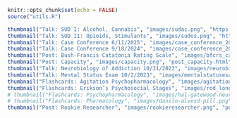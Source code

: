 <link rel="icon" type="image/png" href="image/dg_flavicon-dom-logo-550x550-NoBackground.png">

```r
knitr::opts_chunk$set(echo = FALSE)
source("utils.R")
```

<!-- rmarkdown::render_site() -->

```r
thumbnail("Talk: SUD I: Alcohol, Cannabis", "images/sudac.png", "https://bit.ly/25ms3ac")
thumbnail("Talk: SUD II: Opioids, Stimulants", "images/sudos.png", "https://bit.ly/25ms3os")
thumbnail("Talk: Case Conference 6/11/2025", "images/case_conference_2025611.png", "https://bit.ly/cc061125")
thumbnail("Talk: Case Conference 9/18/2024", "images/case_conference_20240918.png", "https://bit.ly/cc091824")
thumbnail("Post: Bush-Francis Catatonia Rating Scale", "images/bfcrs_catatonia.png", "post_bfcrs.html")
thumbnail("Post: Capacity", "images/capacity.png", "post_capacity.html")
thumbnail("Talk: Neurobiology of Addiction 10/31/2023", "images/neurobiologyaddiction.png", "https://bit.ly/neurobioaddict")
thumbnail("Talk: Mental Status Exam 10/2/2023", "images/mentalstatusexam.png", "https://bit.ly/mentalstatusexam")
thumbnail("Flashcards: Agitation Psychopharmacology", "images/agitation_psychopharmacology.png", "post_agitation_psychopharmacology.html")
thumbnail("Flashcards: Erikson’s Psychosocial Stages", "images/rod_long_unsplash.png", "post_eriksons_stages.html")
# thumbnail("Flashcards: Psychopharmacology", "images/hal-gatewood-neuron.png","")
# thumbnail("Flashcards: Pharmacology", "images/danilo-alvesd-pill.png", "post_pharmacology_anki.html")
thumbnail("Post: Rookie Researcher", "images/rookieresearcher.png", "post_rookie_researcher.html")
```
